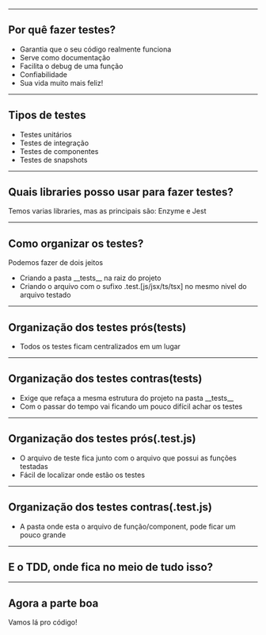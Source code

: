 

<Head>
  <title>Vamos falar sobre testes?</title>
</Head>
<Content />

---

## Por quê fazer testes?

<ul>
  <Appear>
    <li>Garantia que o seu código realmente funciona</li>
    <li>Serve como documentação</li>
    <li>Facilita o debug de uma função</li>
    <li>Confiabilidade</li>
    <li>Sua vida muito mais feliz!</li>
  </Appear>
</ul>

---

## Tipos de testes

<ul>
  <Appear>
    <li>Testes unitários</li>
    <li>Testes de integração</li>
    <li>Testes de componentes</li>
    <li>Testes de snapshots</li>
  </Appear>
</ul>

---

## Quais libraries posso usar para fazer testes?

Temos varias libraries, mas as principais são: Enzyme e Jest

---

## Como organizar os testes?

Podemos fazer de dois jeitos

<ul>
  <Appear>
    <li>Criando a pasta __tests__ na raiz do projeto</li>
    <li>Criando o arquivo com o sufixo .test.[js/jsx/ts/tsx] no mesmo nivel do arquivo testado</li>
  </Appear>
</ul>

---

## Organização dos testes prós(__tests__)

<ul>
  <Appear>
    <li>Todos os testes ficam centralizados em um lugar</li>
  </Appear>
</ul>

---

## Organização dos testes contras(__tests__)

<ul>
  <Appear>
    <li>Exige que refaça a mesma estrutura do projeto na pasta __tests__</li>
    <li>Com o passar do tempo vai ficando um pouco difícil achar os testes</li>
  </Appear>
</ul>

---

## Organização dos testes prós(.test.js)

<ul>
  <Appear>
    <li>O arquivo de teste fica junto com o arquivo que possui as funções testadas</li>
    <li>Fácil de localizar onde estão os testes</li>
  </Appear>
</ul>

---

## Organização dos testes contras(.test.js)

<ul>
  <Appear>
    <li>A pasta onde esta o arquivo de função/component, pode ficar um pouco grande</li>
  </Appear>
</ul>

---

## E o TDD, onde fica no meio de tudo isso?

---

## Agora a parte boa

Vamos lá pro código!